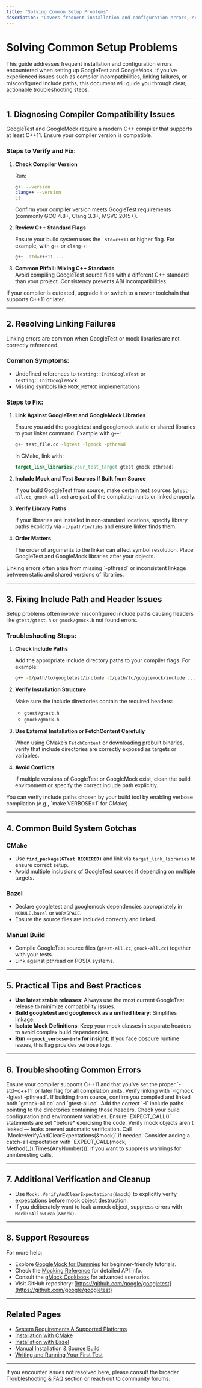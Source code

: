 ```yaml
---
title: "Solving Common Setup Problems"
description: "Covers frequent installation and configuration errors, such as compiler incompatibilities, linking failures, and misconfigured include paths. Provides clear troubleshooting steps for each symptom."
---
```


# Solving Common Setup Problems

This guide addresses frequent installation and configuration errors encountered when setting up GoogleTest and GoogleMock. If you've experienced issues such as compiler incompatibilities, linking failures, or misconfigured include paths, this document will guide you through clear, actionable troubleshooting steps.

---

## 1. Diagnosing Compiler Compatibility Issues

GoogleTest and GoogleMock require a modern C++ compiler that supports at least C++11. Ensure your compiler version is compatible.

### Steps to Verify and Fix:

1. **Check Compiler Version**

   Run:
   ```sh
   g++ --version
   clang++ --version
   cl
   ```
   Confirm your compiler version meets GoogleTest requirements (commonly GCC 4.8+, Clang 3.3+, MSVC 2015+).

2. **Review C++ Standard Flags**

   Ensure your build system uses the `-std=c++11` or higher flag. For example, with `g++` or `clang++`:
   ```sh
   g++ -std=c++11 ...
   ```

3. **Common Pitfall: Mixing C++ Standards**  
   Avoid compiling GoogleTest source files with a different C++ standard than your project. Consistency prevents ABI incompatibilities.

<Tip>
If your compiler is outdated, upgrade it or switch to a newer toolchain that supports C++11 or later.
</Tip>

---

## 2. Resolving Linking Failures

Linking errors are common when GoogleTest or mock libraries are not correctly referenced.

### Common Symptoms:
- Undefined references to `testing::InitGoogleTest` or `testing::InitGoogleMock`
- Missing symbols like `MOCK_METHOD` implementations

### Steps to Fix:

1. **Link Against GoogleTest and GoogleMock Libraries**

   Ensure you add the googletest and googlemock static or shared libraries to your linker command. Example with `g++`:

   ```sh
   g++ test_file.cc -lgtest -lgmock -pthread
   ```

   In CMake, link with:

   ```cmake
   target_link_libraries(your_test_target gtest gmock pthread)
   ```

2. **Include Mock and Test Sources If Built from Source**

   If you build GoogleTest from source, make certain test sources (`gtest-all.cc`, `gmock-all.cc`) are part of the compilation units or linked properly.

3. **Verify Library Paths**

   If your libraries are installed in non-standard locations, specify library paths explicitly via `-L/path/to/libs` and ensure linker finds them.

4. **Order Matters**

   The order of arguments to the linker can affect symbol resolution. Place GoogleTest and GoogleMock libraries after your objects.

<Warning>
Linking errors often arise from missing `-pthread` or inconsistent linkage between static and shared versions of libraries.
</Warning>

---

## 3. Fixing Include Path and Header Issues

Setup problems often involve misconfigured include paths causing headers like `gtest/gtest.h` or `gmock/gmock.h` not found errors.

### Troubleshooting Steps:

1. **Check Include Paths**

   Add the appropriate include directory paths to your compiler flags. For example:

   ```sh
   g++ -I/path/to/googletest/include -I/path/to/googlemock/include ...
   ```

2. **Verify Installation Structure**

   Make sure the include directories contain the required headers:
   - `gtest/gtest.h`
   - `gmock/gmock.h`

3. **Use External Installation or FetchContent Carefully**

   When using CMake’s `FetchContent` or downloading prebuilt binaries, verify that include directories are correctly exposed as targets or variables.

4. **Avoid Conflicts**

   If multiple versions of GoogleTest or GoogleMock exist, clean the build environment or specify the correct include path explicitly.

<Note>
You can verify include paths chosen by your build tool by enabling verbose compilation (e.g., `make VERBOSE=1` for CMake).
</Note>

---

## 4. Common Build System Gotchas

### CMake

- Use **`find_package(GTest REQUIRED)`** and link via `target_link_libraries` to ensure correct setup.
- Avoid multiple inclusions of GoogleTest sources if depending on multiple targets.

### Bazel

- Declare googletest and googlemock dependencies appropriately in `MODULE.bazel` or `WORKSPACE`.
- Ensure the source files are included correctly and linked.

### Manual Build

- Compile GoogleTest source files (`gtest-all.cc`, `gmock-all.cc`) together with your tests.
- Link against pthread on POSIX systems.

---

## 5. Practical Tips and Best Practices

- **Use latest stable releases**: Always use the most current GoogleTest release to minimize compatibility issues.
- **Build googletest and googlemock as a unified library**: Simplifies linkage.
- **Isolate Mock Definitions**: Keep your mock classes in separate headers to avoid complex build dependencies.
- **Run `--gmock_verbose=info` for insight**: If you face obscure runtime issues, this flag provides verbose logs.

---

## 6. Troubleshooting Common Errors

<AccordionGroup title="Troubleshooting Common GoogleTest & GoogleMock Setup Problems">
<Accordion title="Compilation Fails with 'expected unqualified-id' or 'std::string' Not Found">
Ensure your compiler supports C++11 and that you've set the proper `-std=c++11` or later flag for all compilation units.
</Accordion>

<Accordion title="Linker Errors about Missing Symbols in gmock or gtest">
Verify linking with `-lgmock -lgtest -pthread`. If building from source, confirm you compiled and linked both `gmock-all.cc` and `gtest-all.cc`.
</Accordion>

<Accordion title="Headers Not Found for gtest/gtest.h or gmock/gmock.h">
Add the correct `-I` include paths pointing to the directories containing those headers. Check your build configuration and environment variables.
</Accordion>

<Accordion title="Mock Methods Seem Not to Be Called or Verified">
Ensure `EXPECT_CALL()` statements are set *before* exercising the code. Verify mock objects aren't leaked — leaks prevent automatic verification. Call `Mock::VerifyAndClearExpectations(&mock)` if needed.
</Accordion>

<Accordion title="Warning: Uninteresting Function Call Encountered">
Consider adding a catch-all expectation with `EXPECT_CALL(mock, Method(_)).Times(AnyNumber())` if you want to suppress warnings for uninteresting calls.
</Accordion>

</AccordionGroup>

---

## 7. Additional Verification and Cleanup

- Use `Mock::VerifyAndClearExpectations(&mock)` to explicitly verify expectations before mock object destruction.
- If you deliberately want to leak a mock object, suppress errors with `Mock::AllowLeak(&mock)`.

---

## 8. Support Resources

For more help:

- Explore [GoogleMock for Dummies](https://google.github.io/googletest/gmock_for_dummies.html) for beginner-friendly tutorials.
- Check the [Mocking Reference](https://google.github.io/googletest/reference/mocking.html) for detailed API info.
- Consult the [gMock Cookbook](https://google.github.io/googletest/gmock_cook_book.html) for advanced scenarios.
- Visit GitHub repository: [https://github.com/google/googletest](https://github.com/google/googletest)

---

## Related Pages

- [System Requirements & Supported Platforms](/getting-started/prerequisites-installation/requirements-platforms)
- [Installation with CMake](/getting-started/prerequisites-installation/installation-cmake)
- [Installation with Bazel](/getting-started/prerequisites-installation/installation-bazel)
- [Manual Installation & Source Build](/getting-started/prerequisites-installation/manual-installation)
- [Writing and Running Your First Test](/getting-started/configuration-first-test/writing-first-test)

---

If you encounter issues not resolved here, please consult the broader [Troubleshooting & FAQ](/getting-started/troubleshooting/faqs-onboarding) section or reach out to community forums.
